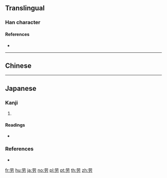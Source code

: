 {{also|労|勞}}
==Translingual==
{{Han simplified forms|勞|労|劳}}

===Han character===
{{Han char|rn=19|rad=力|as=05|sn=7|four=|canj=TBKS|ids=⿱𫇦力}}

====References====
* {{Han ref|kx=0147.071|dkj=02328|dj=0331.140|hdz=10368.010|uh=52B3|ud=21171}}

----

==Chinese==
{{zh-see|勞}}

----

==Japanese==

===Kanji===
{{ja-kanji|grade=|rs=力05}}

# {{alternative form of|勞|lang=ja}}

====Readings====
* {{ja-readings|on=[[ろう]] (rō)|kun=}}

===References===
* {{R:Koseki Moji|027000}}

[[fr:劳]]
[[hu:劳]]
[[ja:劳]]
[[no:劳]]
[[pl:劳]]
[[pt:劳]]
[[th:劳]]
[[zh:劳]]